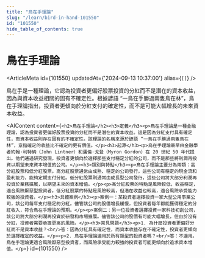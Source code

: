 ```yaml
---
title: "鳥在手理論"
slug: "/learn/bird-in-hand-101550"
id: "101550"
hide_table_of_contents: true
---
```



# 鳥在手理論

<ArticleMeta id={101550} updatedAt={'2024-09-13 10:37:00'} alias={`[]`} />
<div className='border-solid border-b border-t-0 my-4 border-[var(--ifm-color-gray-300)]' />

鳥在手是一種理論，它認為投資者更偏好股票投資的分紅而不是潛在的資本收益，因為與資本收益相關的固有不確定性。根據諺語 “一鳥在手勝過兩隻鳥在林”，鳥在手理論指出，投資者更傾向於分紅支付的確定性，而不是可能大幅增長的未來資本收益。

<AIContent content={`<h2>鳥在手理論</h2><h3>定義</h3><p>鳥在手理論是一種金融理論，認為投資者更偏好股票投資的分紅而不是潛在的資本收益。這是因為分紅支付具有確定性，而資本收益則存在固有的不確定性。該理論的名稱來源於諺語 “一鳥在手勝過兩隻鳥在林”，意指確定的收益比不確定的更有價值。</p><h3>起源</h3><p>鳥在手理論最早由金融學者約翰·利特納（John Lintner）和邁倫·戈登（Myron Gordon）在 20 世紀 50 年代提出。他們通過研究發現，投資者更傾向於選擇那些支付穩定分紅的公司，而不是那些將利潤再投資以期望未來資本增值的公司。</p><h3>類別與特點</h3><p>鳥在手理論主要分為兩類：高分紅股票和低分紅股票。高分紅股票通常由成熟、穩定的公司發行，這些公司有穩定的現金流和盈利能力，能夠定期支付分紅。低分紅股票則通常由成長型公司發行，這些公司將大部分利潤再投資於業務擴展，以期望未來的資本增值。</p><p>高分紅股票的特點是風險較低，收益穩定，適合風險厭惡型投資者。低分紅股票的特點是風險較高，但潛在收益也較高，適合風險承受能力較強的投資者。</p><h3>具體案例</h3><p>案例一：某投資者選擇投資一家大型公用事業公司，該公司每年支付穩定的分紅。儘管該公司的股價增長緩慢，但投資者每年都能獲得穩定的分紅收入，符合鳥在手理論的預期。</p><p>案例二：另一位投資者選擇投資一家科技初創公司，該公司將大部分利潤再投資於研發和市場擴展。儘管該公司的股價有可能大幅增長，但由於沒有分紅，投資者需要承擔更高的風險。</p><h3>常見問題</h3><p>1. 為什麼投資者更偏好分紅而不是資本收益？<br/>答：因為分紅具有確定性，而資本收益存在不確定性，投資者更傾向於選擇確定的收益。</p><p>2. 鳥在手理論適用於所有類型的投資者嗎？<br/>答：不適用。鳥在手理論更適合風險厭惡型投資者，而風險承受能力較強的投資者可能更傾向於追求資本增值。</p>`} id={101550} />
